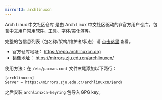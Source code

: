 ```yaml
---
mirrorId: archlinuxcn
---
```


Arch Linux 中文社区仓库 是由 Arch Linux 中文社区驱动的非官方用户仓库。包含中文用户常用软件、工具、字体/美化包等。

完整的包信息列表（包名称/架构/维护者/状态）请 [点击这里](https://github.com/archlinuxcn/repo) 查看。

- 官方仓库地址： https://repo.archlinuxcn.org
- 镜像地址： https://mirrors.zju.edu.cn/archlinuxcn/

使用方法：在 `/etc/pacman.conf` 文件末尾添加以下两行：

```
[archlinuxcn]
Server = https://mirrors.zju.edu.cn/archlinuxcn/$arch
```

之后安装 `archlinuxcn-keyring` 包导入 GPG key。
